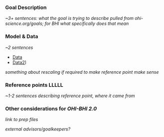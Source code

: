 ### Goal Description

*~3+ sentences: what the goal is trying to describe pulled from ohi-science.org/goals; for BHI what specifically does that mean*

### Model & Data

*~2 sentences*

- [Data](Data link)
- [Data2](Data2 link))

*something about rescaling if required to make reference point make sense*

### Reference points LLLLL

*~1-2 sentences describing reference point, where it came from*

### Other considerations for _OHI-BHI 2.0_

*link to prep files*

*external advisors/goalkeepers?*
